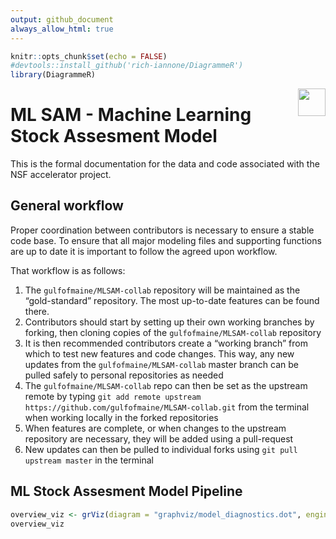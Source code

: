 ```yaml
---
output: github_document
always_allow_html: true
---
```


```r
knitr::opts_chunk$set(echo = FALSE)
#devtools::install_github('rich-iannone/DiagrammeR')
library(DiagrammeR)
```
<img src='logo.png' align="right" height="44" />

# ML SAM - Machine Learning Stock Assesment Model

This is the formal documentation for the data and code associated with the NSF accelerator project.

## General workflow

Proper coordination between contributors is necessary to ensure a stable code base. To ensure that all major modeling files and supporting functions are up to date it is important to follow the agreed upon workflow.

That workflow is as follows:

 1. The `gulfofmaine/MLSAM-collab` repository will be maintained as the "gold-standard" repository. The most up-to-date features can be found there.   
 2. Contributors should start by setting up their own working branches by forking, then cloning copies of the `gulfofmaine/MLSAM-collab` repository   
 3. It is then recommended contributors create a "working branch" from which to test new features and code changes. This way, any new updates from the `gulfofmaine/MLSAM-collab` master branch can be pulled safely to personal repositories as needed   
 4. The `gulfofmaine/MLSAM-collab` repo can then be set as the upstream remote  by typing `git add remote upstream https://github.com/gulfofmaine/MLSAM-collab.git` from the terminal when working locally in the forked repositories  
 5. When features are complete, or when changes to the upstream repository are necessary, they will be added using a pull-request   
 6. New updates can then be pulled to individual forks using `git pull upstream master` in the terminal

  
## ML Stock Assesment Model Pipeline


```r

overview_viz <- grViz(diagram = "graphviz/model_diagnostics.dot", engine = "dot",  width = 800)
overview_viz

```